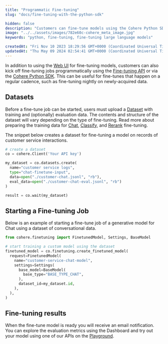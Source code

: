 ```yaml
---
title: "Programmatic Fine-tuning"
slug: "docs/fine-tuning-with-the-python-sdk"

hidden: false
description: "Customers can fine-tune models using the Cohere Python SDK programmatically, uploading datasets with training and evaluation data before starting a fine-tuning job, and monitoring the results through email notifications and the Dashboard Web UI."
image: "../../assets/images/782e60c-cohere_meta_image.jpg"  
keywords: "python, fine-tuning, fine-tuning large language models"

createdAt: "Fri Nov 10 2023 18:29:56 GMT+0000 (Coordinated Universal Time)"
updatedAt: "Thu May 09 2024 02:54:41 GMT+0000 (Coordinated Universal Time)"
---
```

In addition to using the [Web UI](/docs/fine-tuning-with-the-web-ui) for fine-tuning models, customers can also kick off fine-tuning jobs programmatically using the [Fine-tuning API](/reference/listfinetunedmodels) or via the [Cohere Python SDK](https://pypi.org/project/cohere/). This can be useful for fine-tunes that happen on a regular cadence, such as fine-tuning nightly on newly-acquired data.

## Datasets

Before a fine-tune job can be started, users must upload a [Dataset](/docs/datasets) with training and (optionally) evaluation data. The contents and structure of the dataset will vary depending on the type of fine-tuning. Read more about preparing the training data for [Chat](/docs/chat-preparing-the-data), [Classify](/docs/classify-preparing-the-data), and [Rerank](/docs/rerank-preparing-the-data) fine-tuning.

The snippet below creates a dataset for fine-tuning a model on records of customer service interactions.

```python PYTHON
# create a dataset
co = cohere.Client('Your API key')

my_dataset = co.datasets.create(
  name="customer service logs",
  type="chat-finetune-input",
  data=open("./customer-chat.jsonl", "rb"),
  eval_data=open("./customer-chat-eval.jsonl", "rb")
)

result = co.wait(my_dataset)
```

## Starting a Fine-tuning Job

Below is an example of starting a fine-tune job of a generative model for Chat using a dataset of conversational data.

```python PYTHON
from cohere.finetuning import FinetunedModel, Settings, BaseModel

# start training a custom model using the dataset
finetuned_model = co.finetuning.create_finetuned_model(
  request=FinetunedModel(
    name="customer-service-chat-model",
    settings=Settings(
      base_model=BaseModel(
        base_type="BASE_TYPE_CHAT",
      ),
      dataset_id=my_dataset.id,
    ),
  ),
)
```

## Fine-tuning results

When the fine-tune model is ready you will receive an email notification. You can explore the evaluation metrics using the Dashboard and try out your model using one of our APIs on the [Playground](https://dashboard.cohere.com/playground/).

